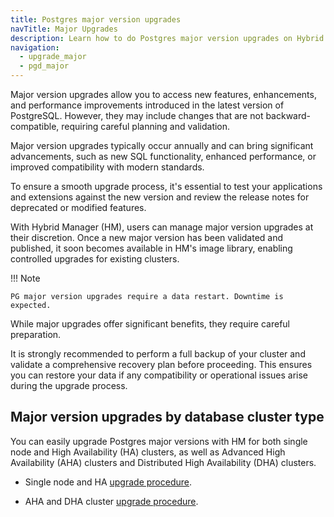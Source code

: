 ```yaml
---
title: Postgres major version upgrades
navTitle: Major Upgrades
description: Learn how to do Postgres major version upgrades on Hybrid Manager.
navigation:
  - upgrade_major
  - pgd_major
---
```


Major version upgrades allow you to access new features, enhancements, and performance improvements introduced in the latest version of PostgreSQL. 
However, they may include changes that are not backward-compatible, requiring careful planning and validation.

Major version upgrades typically occur annually and can bring significant advancements, such as new SQL functionality, enhanced performance, or improved compatibility with modern standards.

To ensure a smooth upgrade process, it's essential to test your applications and extensions against the new version and review the release notes for deprecated or modified features.

With Hybrid Manager (HM), users can manage major version upgrades at their discretion. Once a new major version has been validated and published, it soon becomes available in HM's image library, enabling controlled upgrades for existing clusters.

!!! Note

    PG major version upgrades require a data restart. Downtime is expected.

While major upgrades offer significant benefits, they require careful preparation. 

It is strongly recommended to perform a full backup of your cluster and validate a comprehensive recovery plan before proceeding. 
This ensures you can restore your data if any compatibility or operational issues arise during the upgrade process.

## Major version upgrades by database cluster type

You can easily upgrade Postgres major versions with HM for both single node and High Availability (HA) clusters, as well as Advanced High Availability (AHA) clusters and Distributed High Availability (DHA) clusters.

* Single node and HA [upgrade procedure](upgrade_major.mdx).

* AHA and DHA cluster [upgrade procedure](pgd_major.mdx).